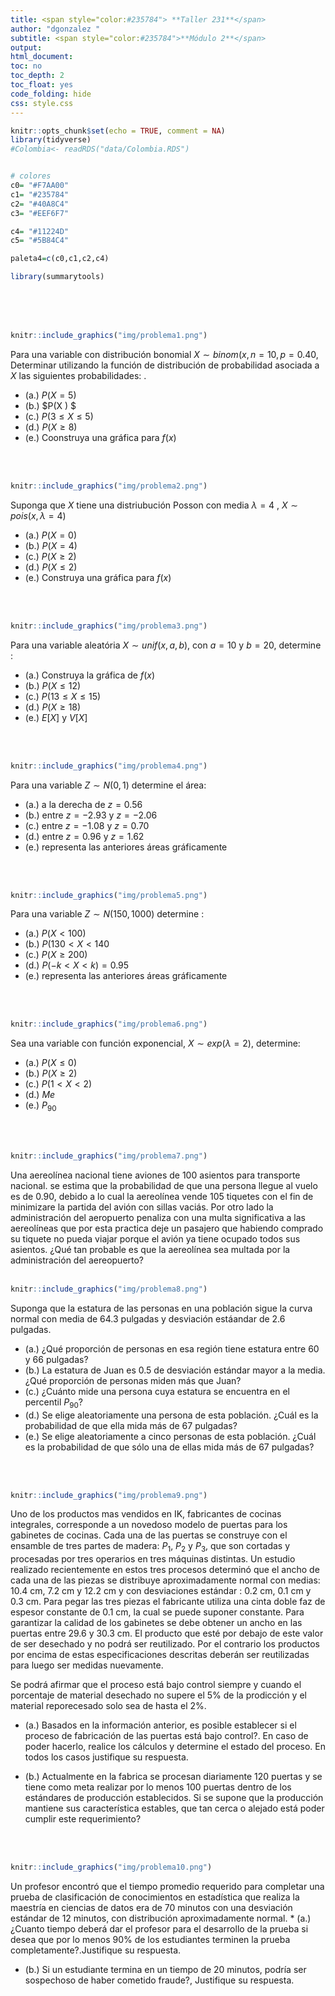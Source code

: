 ```yaml
---
title: <span style="color:#235784"> **Taller 231**</span>  
author: "dgonzalez "
subtitle: <span style="color:#235784">**Módulo 2**</span> 
output:
html_document:
toc: no
toc_depth: 2
toc_float: yes
code_folding: hide
css: style.css
---   
```


```r
knitr::opts_chunk$set(echo = TRUE, comment = NA)
library(tidyverse)
#Colombia<- readRDS("data/Colombia.RDS")


# colores
c0= "#F7AA00"
c1= "#235784"
c2= "#40A8C4"
c3= "#EEF6F7"

c4= "#11224D"
c5= "#5B84C4"

paleta4=c(c0,c1,c2,c4)

library(summarytools)
```

</br></br></br>

```r
knitr::include_graphics("img/problema1.png")
```

Para una variable con distribución bonomial $X \sim binom(x, n=10, p=0.40$, Determinar utilizando la función de distribución de probabilidad asociada a $X$ las siguientes probabilidades: .

* (a.) $P(X = 5)$
* (b.) $P(X \leq 2) $
* (c.) $P(3 \leq X \leq 5 )$
* (d.) $P(X \geq 8)$
* (e.) Coonstruya una gráfica para $f(x)$

</br></br>

```r
knitr::include_graphics("img/problema2.png")
```

Suponga que $X$ tiene una distriubución Posson con media $\lambda = 4$ , $X \sim pois(x, \lambda =4)$

* (a.) $P(X = 0)$
* (b.) $P(X = 4)$
* (c.) $P(X \geq 2 )$
* (d.) $P(X \leq 2)$
* (e.) Construya una gráfica para $f(x)$

</br></br>

```r
knitr::include_graphics("img/problema3.png")
```

Para una variable aleatória $X \sim unif(x,a,b)$, con $a=10$ y $b=20$, determine :

* (a.) Construya la gráfica de $f(x)$
* (b.) $P(X \leq 12)$
* (c.) $P(13 \leq X \leq 15)$
* (d.) $P(X \geq 18)$
* (e.) $E[X]$ y $V[X]$

</br></br>

```r
knitr::include_graphics("img/problema4.png")
```

Para una variable $Z\sim N(0,1)$ determine el área:

* (a.) a la derecha de $z = 0.56$ 
* (b.) entre $z = -2.93$ y $z = -2.06$
* (c.) entre $z = -1.08$ y $z = 0.70$
* (d.) entre $z = 0.96$ y $z = 1.62$
* (e.) representa las anteriores áreas gráficamente

</br></br>

```r
knitr::include_graphics("img/problema5.png")
```


Para una variable $Z\sim N(150,1000)$ determine :

* (a.) $P(X < 100)$ 
* (b.) $P(130 < X < 140$
* (c.) $P(X \geq 200)$
* (d.) $P(-k < X < k) = 0.95$
* (e.) representa las anteriores áreas gráficamente

</br></br>

```r
knitr::include_graphics("img/problema6.png")
```

Sea una variable  con función exponencial, $X \sim exp(\lambda=2)$, determine:

* (a.) $P(X \leq 0)$
* (b.) $P(X \geq 2)$
* (c.) $P(1 < X <2)$
* (d.) $Me$
* (e.) $P_{90}$


</br></br>

```r
knitr::include_graphics("img/problema7.png")
```

Una aereolínea nacional tiene aviones de 100 asientos para transporte nacional. se estima que la probabilidad de que una persona llegue al vuelo es de $0.90$, debido a lo cual la aereolínea vende $105$ tiquetes con el fin de minimizare la partida del avión con sillas vaciás. Por otro lado la administración del aeropuerto penaliza con una multa significativa a las aereolíneas que por esta practica deje un pasajero que habiendo comprado su tiquete no pueda viajar porque el avión ya tiene ocupado todos sus asientos. ¿Qué tan probable es que la aereolínea sea multada por la administración del aereopuerto?
</br></br>

```r
knitr::include_graphics("img/problema8.png")
```

Suponga que la estatura de las personas en una población sigue la curva normal con media de $64.3$ pulgadas y desviación estáandar de $2.6$ pulgadas. 

* (a.) ¿Qué proporción de personas en esa región tiene estatura entre $60$ y $66$ pulgadas? 
* (b.) La estatura de Juan es $0.5$ de desviación estándar mayor a la media. ¿Qué proporción de personas miden más que Juan? 
* (c.) ¿Cuánto mide una persona cuya estatura se encuentra en el  percentil $P_{90}$? 
* (d.) Se elige aleatoriamente una persona de esta población. ¿Cuál es la probabilidad de que ella mida más de $67$ pulgadas? 
* (e.) Se elige aleatoriamente a cinco personas de esta población. ¿Cuál es la probabilidad de que sólo una de ellas mida más de 67 pulgadas?

</br></br>

```r
knitr::include_graphics("img/problema9.png")
```

Uno de los productos mas vendidos en IK, fabricantes de cocinas integrales, corresponde a un novedoso modelo de puertas para los gabinetes de cocinas. Cada una de las puertas se construye con el ensamble de tres partes de madera: $P_1$, $P_2$ y $P_3$, que son cortadas y procesadas por tres operarios en tres máquinas distintas. Un estudio realizado recientemente en estos tres procesos determinó que el ancho de cada una de las piezas se distribuye aproximadamente normal con medias: $10.4$ cm,  $7.2$ cm y  $12.2$ cm y con desviaciones estándar : $0.2$ cm, $0.1$ cm y $0.3$ cm.  Para pegar las tres piezas el fabricante utiliza una cinta doble faz de espesor constante de $0.1$ cm, la cual se puede suponer constante.  Para garantizar la calidad de los gabinetes se debe obtener un ancho en las puertas entre 29.6 y 30.3 cm. El producto que esté por debajo de este valor de ser desechado y no podrá ser reutilizado. Por el contrario los productos por encima de estas especificaciones descritas deberán ser reutilizadas para luego ser medidas nuevamente.


Se podrá afirmar que el proceso está bajo control siempre y cuando el porcentaje de material desechado no supere el $5$% de la prodicción y el material reporecesado solo sea de hasta el $2$%.

* (a.)  Basados en la información anterior, es posible establecer si el proceso de fabricación de las puertas está bajo control?. En caso de poder hacerlo, realice los cálculos y determine el estado del proceso. En todos los casos justifique su respuesta.

* (b.) Actualmente en la fabrica se procesan diariamente 120 puertas y se tiene como meta realizar por lo menos $100$ puertas dentro de los estándares de producción establecidos. Si se supone que la producción mantiene sus característica estables, que tan cerca o alejado está poder cumplir este requerimiento?


</br></br>

```r
knitr::include_graphics("img/problema10.png")
```

Un profesor encontró que el tiempo promedio requerido para completar una prueba de clasificación de conocimientos en estadística que realiza la maestría en ciencias de datos era de 70 minutos con una desviación estándar de 12 minutos, con distribución aproximadamente normal.
* (a.) ¿Cuanto tiempo deberá dar el profesor para el desarrollo de la prueba si desea que por lo menos 90% de los estudiantes terminen la prueba completamente?.Justifique su respuesta.

* (b.) Si un estudiante termina en un tiempo de 20 minutos, podría ser sospechoso de haber cometido fraude?, Justifique su respuesta.
</br></br>

<!-- ```{r, echo=FALSE, out.width="10%", fig.align = "left"} -->
<!-- knitr::include_graphics("img/problema11.png") -->
<!-- ``` -->


<!-- </br></br> -->

<!-- ```{r, echo=FALSE, out.width="10%", fig.align = "left"} -->
<!-- knitr::include_graphics("img/problema12.png") -->
<!-- ``` -->


<!-- </br></br> -->

<!-- ```{r, echo=FALSE, out.width="10%", fig.align = "left"} -->
<!-- knitr::include_graphics("img/problema13.png") -->
<!-- ``` -->


<!-- </br></br> -->

<!-- ```{r, echo=FALSE, out.width="10%", fig.align = "left"} -->
<!-- knitr::include_graphics("img/problema14.png") -->
<!-- ``` -->


<!-- </br></br> -->

<!-- ```{r, echo=FALSE, out.width="10%", fig.align = "left"} -->
<!-- knitr::include_graphics("img/problema15.png") -->
<!-- ``` -->


<!-- </br></br> -->

<!-- ```{r, echo=FALSE, out.width="10%", fig.align = "left"} -->
<!-- knitr::include_graphics("img/problema16.png") -->
<!-- ``` -->


<!-- </br></br> -->

<!-- ```{r, echo=FALSE, out.width="10%", fig.align = "left"} -->
<!-- knitr::include_graphics("img/problema17.png") -->
<!-- ``` -->


<!-- </br></br> -->

<!-- ```{r, echo=FALSE, out.width="10%", fig.align = "left"} -->
<!-- knitr::include_graphics("img/problema18.png") -->
<!-- ``` -->

<!-- </br></br> -->

<!-- ```{r, echo=FALSE, out.width="10%", fig.align = "left"} -->
<!-- knitr::include_graphics("img/problema19.png") -->
<!-- ``` -->




<!-- </br></br> -->

<!-- ```{r, echo=FALSE, out.width="10%", fig.align = "left"} -->
<!-- knitr::include_graphics("img/problema20.png") -->
<!-- ``` -->

